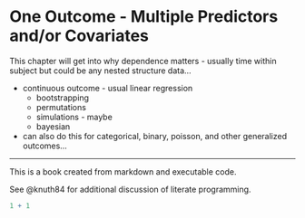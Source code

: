 # One Outcome - Multiple Predictors and/or Covariates

This chapter will get into why dependence matters - usually time within subject but could be any nested structure data...

* continuous outcome - usual linear regression
    - bootstrapping
    - permutations
    - simulations - maybe
    - bayesian
    
* can also do this for categorical, binary, poisson, and other generalized outcomes...
    
---

This is a book created from markdown and executable code.

See @knuth84 for additional discussion of literate programming.

```r
1 + 1
```
